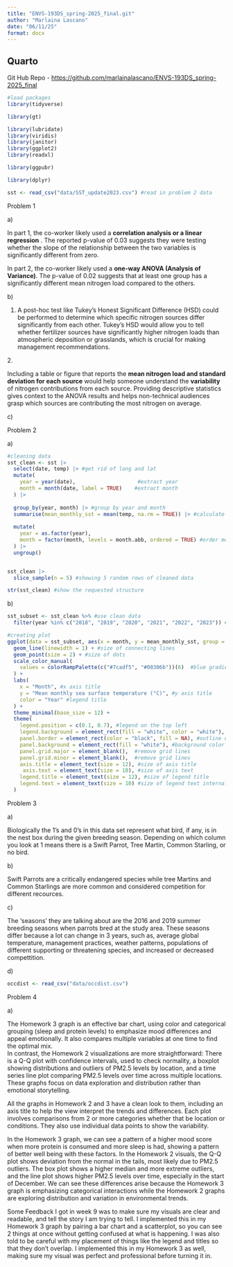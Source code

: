 ```yaml
---
title: "ENVS-193DS_spring-2025_final.git"
author: "Marlaina Lascano"
date: "06/11/25"
format: docx
---
```


## Quarto

Git Hub Repo - <https://github.com/marlainalascano/ENVS-193DS_spring-2025_final>

```r
#load packages 
library(tidyverse)

library(gt)

library(lubridate)
library(viridis)
library(janitor)
library(ggplot2)
library(readxl)

library(ggpubr)

library(dplyr)

sst <- read_csv("data/SST_update2023.csv") #read in problem 2 data
```

Problem 1

a\)

In part 1, the co-worker likely used a **correlation analysis or a linear regression** . The reported p-value of 0.03 suggests they were testing whether the slope of the relationship between the two variables is significantly different from zero.

In part 2, the co-worker likely used a **one-way ANOVA (Analysis of Variance)**. The p-value of 0.02 suggests that at least one group has a significantly different mean nitrogen load compared to the others.

b\)

1.  A post-hoc test like Tukey’s Honest Significant Difference (HSD) could be performed to determine which specific nitrogen sources differ significantly from each other. Tukey’s HSD would allow you to tell whether fertilizer sources have significantly higher nitrogen loads than atmospheric deposition or grasslands, which is crucial for making management recommendations.

2\.

Including a table or figure that reports the **mean nitrogen load and standard deviation for each source** would help someone understand the **variability** of nitrogen contributions from each source. Providing descriptive statistics gives context to the ANOVA results and helps non-technical audiences grasp which sources are contributing the most nitrogen on average.

c\)

Problem 2

a\)

```r

#cleaning data
sst_clean <- sst |> 
  select(date, temp) |> #get rid of long and lat
  mutate(
    year = year(date),                    #extract year
    month = month(date, label = TRUE)    #extract month
  ) |> 
  
  group_by(year, month) |> #group by year and month
  summarise(mean_monthly_sst = mean(temp, na.rm = TRUE)) |> #calculate monthly sst
  
  mutate(
    year = as.factor(year),
    month = factor(month, levels = month.abb, ordered = TRUE) #order months in correct order
  ) |> 
  ungroup()


sst_clean |> 
  slice_sample(n = 5) #showing 5 random rows of cleaned data

str(sst_clean) #show the requested structure
```

b\)

```r
sst_subset <- sst_clean %>% #use clean data
  filter(year %in% c("2018", "2019", "2020", "2021", "2022", "2023")) #only want 2018-2023

#creating plot
ggplot(data = sst_subset, aes(x = month, y = mean_monthly_sst, group = year, color = year)) +
  geom_line(linewidth = 1) + #size of connecting lines
  geom_point(size = 2) + #size of dots
  scale_color_manual(
    values = colorRampPalette(c("#7cadf5", "#08306b"))(6)  #blue gradient
  ) +
  labs(
    x = "Month", #x axis title
    y = "Mean monthly sea surface temperature (°C)", #y axis title
    color = "Year" #legend title
  ) +
  theme_minimal(base_size = 12) +
  theme(
    legend.position = c(0.1, 0.7), #legend on the top left
    legend.background = element_rect(fill = "white", color = "white"), #no border on table of contents
    panel.border = element_rect(color = "black", fill = NA), #outline of box in graph
    panel.background = element_rect(fill = "white"), #background color is white
    panel.grid.major = element_blank(),  #remove grid lines
    panel.grid.minor = element_blank(),  #remove grid lines
    axis.title = element_text(size = 12), #size of axis title
     axis.text = element_text(size = 10), #size of axis text
    legend.title = element_text(size = 12), #size of legend title
    legend.text = element_text(size = 10) #size of legend text internal
  )
```

Problem 3

a\)

Biologically the 1's and 0's in this data set represent what bird, if any, is in the nest box during the given breeding season. Depending on which column you look at 1 means there is a Swift Parrot, Tree Martin, Common Starling, or no bird.

b\)

Swift Parrots are a critically endangered species while tree Martins and Common Starlings are more common and considered competition for different recources.

c\)

The 'seasons' they are talking about are the 2016 and 2019 summer breeding seasons when parrots bred at the study area. These seasons differ because a lot can change in 3 years, such as, average global temperature, management practices, weather patterns, populations of different supporting or threatening species, and increased or decreased compettition.

d\)

```r
occdist <- read_csv("data/occdist.csv")
```

Problem 4

a\)

The Homework 3 graph is an effective bar chart, using color and categorical grouping (sleep and protein levels) to emphasize mood differences and appeal emotionally. It also compares multiple variables at one time to find the optimal mix.\
In contrast, the Homework 2 visualizations are more straightforward: There is a Q-Q plot with confidence intervals, used to check normality, a boxplot showing distributions and outliers of PM2.5 levels by location, and a time series line plot comparing PM2.5 levels over time across multiple locations. These graphs focus on data exploration and distribution rather than emotional storytelling.

All the graphs in Homework 2 and 3 have a clean look to them, including an axis title to help the view interpret the trends and differences. Each plot involves comparisons from 2 or more categories whether that be location or conditions. They also use individual data points to show the variability.

In the Homework 3 graph, we can see a pattern of a higher mood score when more protein is consumed and more sleep is had, showing a pattern of better well being with these factors. In the Homework 2 visuals, the Q-Q plot shows deviation from the normal in the tails, most likely due to PM2.5 outliers. The box plot shows a higher median and more extreme outliers, and the line plot shows higher PM2.5 levels over time, especially in the start of December. We can see these differences arise because the Homework 3 graph is emphasizing categorical interactions while the Homework 2 graphs are exploring distribution and variation in environmental trends.

Some Feedback I got in week 9 was to make sure my visuals are clear and readable, and tell the story I am trying to tell. I implemented this in my Homework 3 graph by pairing a bar chart and a scatterplot, so you can see 2 things at once without getting confused at what is happening. I was also told to be careful with my placement of things like the legend and titles so that they don't overlap. I implemented this in my Homework 3 as well, making sure my visual was perfect and professional before turning it in. 

\
